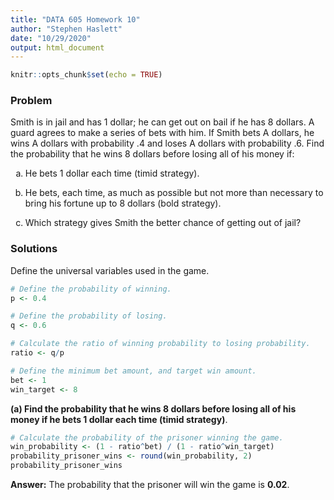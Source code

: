 ```yaml
---
title: "DATA 605 Homework 10"
author: "Stephen Haslett"
date: "10/29/2020"
output: html_document
---
```


```r
knitr::opts_chunk$set(echo = TRUE)
```

### Problem
Smith is in jail and has 1 dollar; he can get out on bail if he has 8 dollars. A guard agrees to make a series of bets with him. If Smith bets A dollars,
he wins A dollars with probability .4 and loses A dollars with probability .6. Find the probability that he wins 8 dollars before losing all of his money if:


(a) He bets 1 dollar each time (timid strategy).

(b) He bets, each time, as much as possible but not more than necessary to bring his fortune up to 8 dollars (bold strategy).

(c) Which strategy gives Smith the better chance of getting out of jail?


### Solutions

Define the universal variables used in the game.
```r
# Define the probability of winning.
p <- 0.4

# Define the probability of losing.
q <- 0.6

# Calculate the ratio of winning probability to losing probability.
ratio <- q/p

# Define the minimum bet amount, and target win amount.
bet <- 1
win_target <- 8
```


**(a) Find the probability that he wins 8 dollars before losing all of his money if he bets 1 dollar each time (timid strategy)**.

```r
# Calculate the probability of the prisoner winning the game.
win_probability <- (1 - ratio^bet) / (1 - ratio^win_target)
probability_prisoner_wins <- round(win_probability, 2)
probability_prisoner_wins
```

**Answer:** The probability that the prisoner will win the game is **0.02**.


